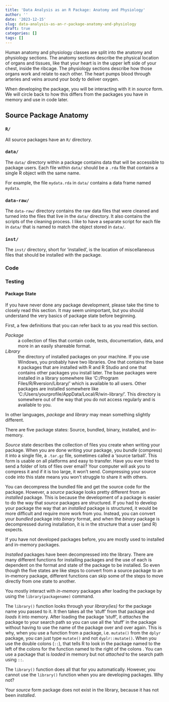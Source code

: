 ---
title: 'Data Analysis as an R Package: Anatomy and Physiology'
author: ''
date: '2023-12-15'
slug: data-analysis-as-an-r-package-anatomy-and-physiology
draft: true
categories: []
tags: []
---

Human anatomy and physiology classes are split into the anatomy and physiology sections. The anatomy sections describe the physical location of organs and tissues, like that your heart is in the upper left side of your chest, inside the ribcage. The physiology sections describe how those organs work and relate to each other. The heart pumps blood through arteries and veins around your body to deliver oxygen. 


When developing the package, you will be interacting with it in *source* form. We will circle back to how this differs from the packages you have in memory and use in code later. 

## Source Package Anatomy

### `R/`

All source packages have an `R/` directory. 

### `data/`

The `data/` directory within a package contains data that will be accessible to package users. Each file within `data/` should be a `.rda` file that contains a single R object with the same name. 

For example, the file `mydata.rda` in `data/` contains a data frame named `mydata`.

### `data-raw/`

The `data-raw/` directory contains the raw data files that were cleaned and turned into the files that live in the `data/` directory. It also contains the scripts of the cleaning process. I like to have a separate script for each file in `data/` that is named to match the object stored in `data/`. 

### `inst/`

The `inst/` directory, short for 'installed', is the location of miscellaneous files that should be installed with the package. 

### Code

### Testing




#### Package State

If you have never done any package development, please take the time to closely read this section. It may seem unimportant, but you should understand the very basics of package state before beginning.

First, a few definitions that you can refer back to as you read this section.

*Package*
: a collection of files that contain code, tests, documentation, data, and more in an easily shareable format. 

*Library*
: the directory of installed packages on your machine. If you use Windows, you probably have two libraries. One that contains the base `R` packages that are installed with R and R Studio and one that contains other packages you install later. The base packages were installed in a library somewhere like 'C:/Program Files/R/Rversion/Library/' which is available to all users. Other packages are installed somewhere like 'C:/Users/yourprofile/AppData/Local/R/win-library/'. This directory is somewhere out of the way that you do not access regularly and is available to you. 

In other languages, *package* and *library* may mean something slightly different.

There are five package states: Source, bundled, binary, installed, and in-memory. 

*Source* state describes the collection of files you create when writing your package. When you are done writing your package, you *bundle* (compress) it into a single file, a `.tar.gz` file, sometimes called a 'source tarball'. This form is usable on all platforms and easy to transfer. Have you ever tried to send a folder of lots of files over email? Your computer will ask you to compress it and if it is too large, it won't send. Compressing your source code into this state means you won't struggle to share it with others. 

You can decompress the bundled file and get the source code for the package. However, a *source* package looks pretty different from an *installed* package. This is because the development of a package is easier to do the way that *source* packages are structured. If you had to develop your package the way that an *installed* package is structured, it would be more difficult and require more work from you. Instead, you can convert your *bundled* package into *binary* format, and when the *binary* package is decompressed during installation, it is in the structure that a user (and R) expects. 

If you have not developed packages before, you are mostly used to installed and in-memory packages. 

*Installed* packages have been decompressed into the library. There are many different functions for installing packages and the use of each is dependent on the format and state of the package to be installed. So even though the five states are like steps to convert from a  source package to an in-memory package, different functions can skip some of the steps to move directly from one state to another. 

You mostly interact with *in-memory* packages after loading the package by using the `library(packagename)` command. 

The `library()` function looks through your *library(ies)* for the package name you passed to it. It then takes all the 'stuff' from that package and *loads* it into memory. After loading the package 'stuff', it *attaches* the package to your search path so you can use all the 'stuff' in the package without having to use the name of the package over and over again. This is why, when you use a function from a package, i.e. `mutate()` from the `dplyr` package, you can just type `mutate()` and not `dyplr::mutate()`. When you use the double colons (`::`), that tells R to look in the package named to the left of the colons for the function named to the right of the colons . You can use a package that is *loaded* in memory but not *attached* to the search path using `::`. 

The `library()` function does all that for you automatically. However, you cannot use the `library()` function when you are developing packages. Why not?

 Your *source* form package does not exist in the library, because it has not been *installed*. 


[rpackagesch7dataURL]: https://r-pkgs.org/data.html
